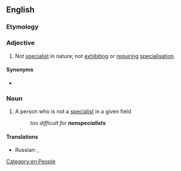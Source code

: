 ==English==

===Etymology===
{{prefix|non|specialist|lang=en}}

===Adjective===
{{en-adj|-}}

# Not [[specialist]] in nature; not [[exhibit]]ing or [[require|requiring]] [[specialisation]].

====Synonyms====
* {{l|en|generalist}}

===Noun===
{{en-noun}}

# A person who is not a [[specialist]] in a given field
#: ''too difficult for '''nonspecialists'''''

====Translations====
{{trans-top|a person who is not a specialist in a given field}}
* Russian: {{t+|ru|неспециалист|m|tr=}}, {{qualifier|somewhat}} {{t+|ru|дилета́нт|m|tr=}}
{{trans-mid}}
{{trans-bottom}}

[[Category:en:People]]